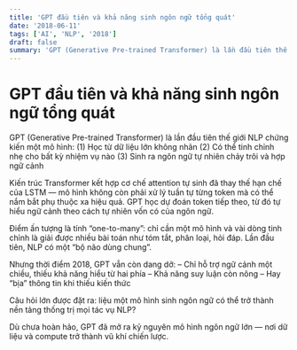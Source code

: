 ```yaml
---
title: 'GPT đầu tiên và khả năng sinh ngôn ngữ tổng quát'
date: '2018-06-11'
tags: ['AI', 'NLP', '2018']
draft: false
summary: 'GPT (Generative Pre-trained Transformer) là lần đầu tiên thế giới NLP chứng kiến một mô hình:'
---
```


# GPT đầu tiên và khả năng sinh ngôn ngữ tổng quát

GPT (Generative Pre-trained Transformer) là lần đầu tiên thế giới NLP chứng kiến một mô hình:
(1) Học từ dữ liệu lớn không nhãn
(2) Có thể tinh chỉnh nhẹ cho bất kỳ nhiệm vụ nào
(3) Sinh ra ngôn ngữ tự nhiên chảy trôi và hợp ngữ cảnh

Kiến trúc Transformer kết hợp cơ chế attention tự sinh đã thay thế hạn chế của LSTM — mô hình không còn phải xử lý tuần tự từng token mà có thể nắm bắt phụ thuộc xa hiệu quả. GPT học dự đoán token tiếp theo, từ đó tự hiểu ngữ cảnh theo cách tự nhiên vốn có của ngôn ngữ.

Điểm ấn tượng là tính “one-to-many”: chỉ cần một mô hình và vài dòng tinh chỉnh là giải được nhiều bài toán như tóm tắt, phân loại, hỏi đáp. Lần đầu tiên, NLP có một “bộ não dùng chung”.

Nhưng thời điểm 2018, GPT vẫn còn dang dở:
– Chỉ hỗ trợ ngữ cảnh một chiều, thiếu khả năng hiểu từ hai phía
– Khả năng suy luận còn nông
– Hay “bịa” thông tin khi thiếu kiến thức

Câu hỏi lớn được đặt ra: liệu một mô hình sinh ngôn ngữ có thể trở thành nền tảng thống trị mọi tác vụ NLP?

Dù chưa hoàn hảo, GPT đã mở ra kỷ nguyên mô hình ngôn ngữ lớn — nơi dữ liệu và compute trở thành vũ khí chiến lược.